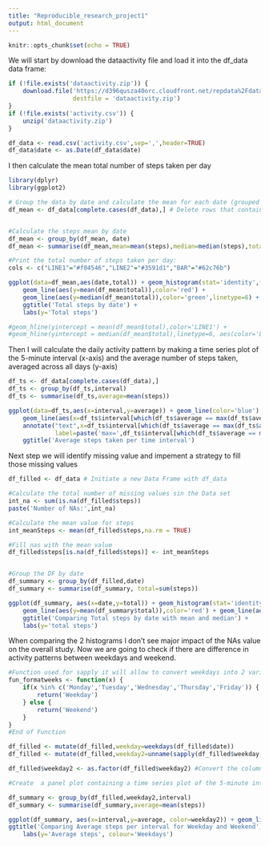 ```yaml
---
title: "Reproducible_research_project1"
output: html_document
---
```


```r
knitr::opts_chunk$set(echo = TRUE)
```

We will start by download the dataactivity file and load it into the df_data data frame:

```r

if (!file.exists('dataactivity.zip')) {
    download.file('https://d396qusza40orc.cloudfront.net/repdata%2Fdata%2Factivity.zip',
                  destfile = 'dataactivity.zip')
}
if (!file.exists('activity.csv')) {
    unzip('dataactivity.zip')
}

df_data <- read.csv('activity.csv',sep=',',header=TRUE) 
df_data$date <- as.Date(df_data$date)

```

I then calculate the mean total number of steps taken per day
```r
library(dplyr)
library(ggplot2)

# Group the data by date and calculate the mean for each date (grouped by)
df_mean <- df_data[complete.cases(df_data),] # Delete rows that contains NAs


#Calculate the steps mean by date
df_mean <- group_by(df_mean, date)
df_mean <- summarise(df_mean,mean=mean(steps),median=median(steps),total=sum(steps))

#Print the total number of steps taken per day:
cols <- c("LINE1"="#f04546","LINE2"="#3591d1","BAR"="#62c76b")

ggplot(data=df_mean,aes(date,total)) + geom_histogram(stat='identity',fill='blue') + 
    geom_line(aes(y=mean(df_mean$total)),color='red') +
    geom_line(aes(y=median(df_mean$total)),color='green',linetype=6) +
    ggtitle('Total steps by date') +
    labs(y='Total steps')

#geom_hline(yintercept = mean(df_mean$total),color='LINE1') + 
#geom_hline(yintercept = median(df_mean$total),linetype=6, aes(color='LINE2')) 

```

Then I will calculate the daily activity pattern by making a time series plot of the 5-minute interval (x-axis) and the average number of steps taken, averaged across all days (y-axis)
```r
df_ts <- df_data[complete.cases(df_data),]
df_ts <- group_by(df_ts,interval)
df_ts <- summarise(df_ts,average=mean(steps))

ggplot(data=df_ts,aes(x=interval,y=average)) + geom_line(color='blue') +
    geom_line(aes(x=df_ts$interval[which(df_ts$average == max(df_ts$average))]),color='red') +
    annotate("text",x=df_ts$interval[which(df_ts$average == max(df_ts$average))],y=-5, 
             label=paste('max=',df_ts$interval[which(df_ts$average == max(df_ts$average))]),color='red')+
    ggtitle('Average steps taken per time interval')


```

Next step we will identify missing value and impement a strategy to fill those missing values
```r

df_filled <- df_data # Initiate a new Data Frame with df_data

#Calculate the total number of missing values sin the Data set
int_na <- sum(is.na(df_filled$steps))
paste('Number of NAs:',int_na)

#Calculate the mean value for steps
int_meanSteps <- mean(df_filled$steps,na.rm = TRUE)

#Fill nas with the mean value
df_filled$steps[is.na(df_filled$steps)] <- int_meanSteps


#Group the DF by date 
df_summary <- group_by(df_filled,date)
df_summary <- summarise(df_summary, total=sum(steps))

ggplot(df_summary, aes(x=date,y=total)) + geom_histogram(stat='identity', fill='blue') +
    geom_line(aes(y=mean(df_summary$total)),color='red') + geom_line(aes(y=median(df_summary$total)),color='green',linetype=6) +
    ggtitle('Comparing Total steps by date with mean and median') +
    labs(y='total steps')

```
When comparing the 2 histograms I don't see major impact of the NAs value on the overall study.
Now we are going to check if there are difference in activity patterns between weekdays and weekend.
```r
#Function used for sapply it will allow to convert weekdays into 2 variables factor
fun_formatweeks <- function(x) {
    if(x %in% c('Monday','Tuesday','Wednesday','Thursday','Friday')) {
        return('Weekday')
    } else {
        return('Weekend')
    }
}
#End of Function

df_filled <- mutate(df_filled,weekday=weekdays(df_filled$date))
df_filled <- mutate(df_filled,weekday2=unname(sapply(df_filled$weekday,fun_formatweeks)))

df_filled$weekday2 <- as.factor(df_filled$weekday2) #Convert the column into factor

#Create  a panel plot containing a time series plot of the 5-minute interval (x-axis) and the average number of steps taken, averaged across all weekday days or weekend days (y-axis). 

df_summary <- group_by(df_filled,weekday2,interval)
df_summary <- summarise(df_summary,average=mean(steps))

ggplot(df_summary, aes(x=interval,y=average, color=weekday2)) + geom_line() + 
ggtitle('Comparing Average steps per interval for Weekday and Weekend') + 
    labs(y='Average steps', colour='Weekdays')

```




